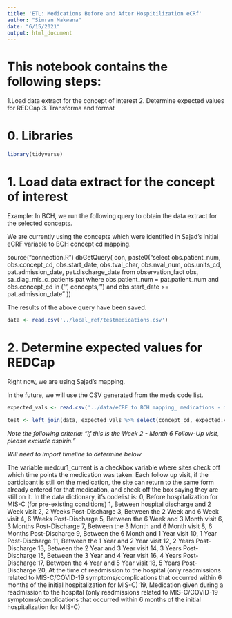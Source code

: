 ```yaml
---
title: 'ETL: Medications Before and After Hospitilization eCRf'
author: "Simran Makwana"
date: "6/15/2021"
output: html_document
---
```


# This notebook contains the following steps:
1.Load data extract for the concept of interest
2. Determine expected values for REDCap 
3. Transforma and format

# 0. Libraries
```r
library(tidyverse)

```

# 1. Load data extract for the concept of interest

Example: In BCH, we run the following query to obtain the data extract for the selected concepts.

We are currently using the concepts which were identified in Sajad's initial eCRF variable to BCH concept cd mapping.

source("connection.R")
dbGetQuery( con, paste0("select obs.patient_num, obs.concept_cd, obs.start_date, obs.tval_char, 
  obs.nval_num, obs.units_cd, pat.admission_date, pat.discharge_date 
  from observation_fact obs, 
  sa_diag_mis_c_patients pat 
  where obs.patient_num = pat.patient_num and 
  obs.concept_cd in ('", concepts, "') and 
  obs.start_date >= pat.admission_date" )) 
  
The results of the above query have been saved.

```r
data <- read.csv('../local_ref/testmedications.csv')

```

# 2. Determine expected values for REDCap 

Right now, we are using Sajad's mapping. 

In the future, we will use the CSV generated from the meds code list. 

```r
expected_vals <- read.csv('../data/eCRF to BCH mapping_ medications - medications_before_and_after_hosp.csv')

test <- left_join(data, expected_vals %>% select(concept_cd, expected.value, Variable...Field.Name), by = c("CONCEPT_CD" = "concept_cd"))

```

*Note the following criteria: "If this is the Week 2 - Month 6 Follow-Up visit, please exclude aspirin."*

*Will need to import timeline to determine below *

The variable medcur1_current is a checkbox variable where sites check off which time points the medication was taken.  Each follow up visit, if the participant is still on the medication, the site can return to the same form already entered for that medication, and check off the box saying they are still on it.  In the data dictionary, it’s codelist is: 
0, Before hospitalization for MIS-C (for pre-existing conditions)
1, Between
hospital discharge and 2 Week visit
2, 2 Weeks Post-Discharge
3, Between the 2 Week and 6 Week visit
4, 6 Weeks Post-Discharge
5, Between the 6 Week and 3 Month visit
6, 3 Months Post-Discharge
7, Between the 3 Month and 6 Month visit
8, 6 Months Post-Discharge
9, Between the 6 Month and 1 Year visit
10, 1 Year Post-Discharge
11, Between the 1 Year and 2 Year visit
12, 2 Years Post-Discharge
13, Between the 2 Year and 3 Year visit
14, 3 Years Post-Discharge
15, Between the 3 Year and 4 Year visit
16, 4 Years Post-Discharge
17, Between the 4 Year and 5 Year visit
18, 5 Years Post-Discharge
20, At the time of readmission to the hospital (only readmissions related to MIS-C/COVID-19 symptoms/complications that occurred within 6 months of the initial hospitalization for MIS-C)
19, Medication given during a readmission to the hospital (only readmissions related to MIS-C/COVID-19 symptoms/complications that occurred within 6 months of the initial hospitalization for MIS-C)


```r


```





  
